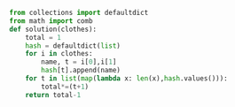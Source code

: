 ```python
from collections import defaultdict
from math import comb 
def solution(clothes):
    total = 1
    hash = defaultdict(list)
    for i in clothes:
        name, t = i[0],i[1]
        hash[t].append(name)
    for t in list(map(lambda x: len(x),hash.values())):
        total*=(t+1)
    return total-1
```